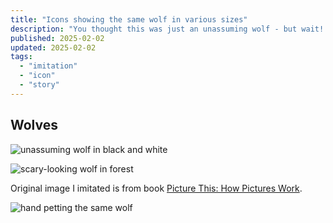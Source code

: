 ```yaml
---
title: "Icons showing the same wolf in various sizes"
description: "You thought this was just an unassuming wolf - but wait! It's scary! What? It's not?"
published: 2025-02-02
updated: 2025-02-02
tags:
  - "imitation"
  - "icon"
  - "story"
---
```


## Wolves

![unassuming wolf in black and white](../wolf-s.png)

![scary-looking wolf in forest](../wolf-m.png)

Original image I imitated is from book [Picture This: How Pictures Work](https://www.goodreads.com/book/show/31126390-picture-this).

![hand petting the same wolf](../wolf-l.png)
